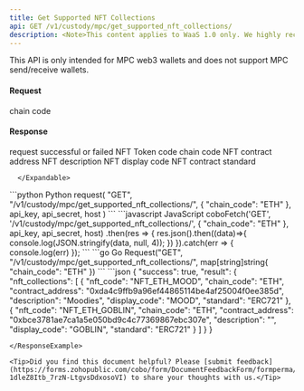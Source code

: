 ```yaml
---
title: Get Supported NFT Collections
api: GET /v1/custody/mpc/get_supported_nft_collections/
description: <Note>This content applies to WaaS 1.0 only. We highly recommend that you upgrade to [WaaS 2.0](/v2/guides/overview/introduction).</Note> This endpoint returns a JSON response with a list of supported NFT collections on the specified chain. The response includes the NFT code, chain code, contract address, description, display code, and standard for each supported collection.
---
```


<Note>This API is only intended for MPC web3 wallets and does not support MPC send/receive wallets.</Note>

#### Request
<ParamField query="chain_code" type="String" required>chain code</ParamField>

#### Response
<ResponseField name="success" type="bool">request successful or failed</ResponseField>
   <ResponseField name="result" type="object">
      <Expandable title="object">
        <ResponseField name="nft_collections" type="object[]">
            <Expandable title="object">
                <ResponseField name="nft_code" type="String" >NFT Token code</ResponseField>
                <ResponseField name="chain_code" type="String" >chain code</ResponseField>
                <ResponseField name="contract_address" type="String" >NFT contract address</ResponseField>
                <ResponseField name="description" type="String" >NFT description</ResponseField>
                <ResponseField name="display_code" type="String" >NFT display code</ResponseField>
                <ResponseField name="standard" type="String" >NFT contract standard</ResponseField>
            </Expandable>
        </ResponseField>

      </Expandable>
</ResponseField>

<RequestExample>
```python Python
request(
    "GET",
    "/v1/custody/mpc/get_supported_nft_collections/",
    {
        "chain_code": "ETH"
    },
    api_key, api_secret, host
)
```
```javascript JavaScript
coboFetch('GET', '/v1/custody/mpc/get_supported_nft_collections/', {
  "chain_code": "ETH"
}, api_key, api_secret, host)
    .then(res => {
        res.json().then((data)=>{
            console.log(JSON.stringify(data, null, 4));
        })
    }).catch(err => {
        console.log(err)
    });
```
```go Go
Request("GET", "/v1/custody/mpc/get_supported_nft_collections/", map[string]string{
 "chain_code": "ETH"
})
```
</RequestExample>

<ResponseExample>
```json
{
  "success": true,
  "result": {
    "nft_collections": [
      {
        "nft_code": "NFT_ETH_MOOD",
        "chain_code": "ETH",
        "contract_address": "0xda4c9ffb9a96ef44865114be4af25004f0ee385d",
        "description": "Moodies",
        "display_code": "MOOD",
        "standard": "ERC721"
      },
      {
        "nft_code": "NFT_ETH_GOBLIN",
        "chain_code": "ETH",
        "contract_address": "0xbce3781ae7ca1a5e050bd9c4c77369867ebc307e",
        "description": "",
        "display_code": "GOBLIN",
        "standard": "ERC721"
      }
    ]
  }
}

```
</ResponseExample>

<Tip>Did you find this document helpful? Please [submit feedback](https://forms.zohopublic.com/cobo/form/DocumentFeedbackForm/formperma/QvLOhxJv1_JMsJ-1dleZ8Itb_7rzN-LtgvsDdxosoVI) to share your thoughts with us.</Tip>